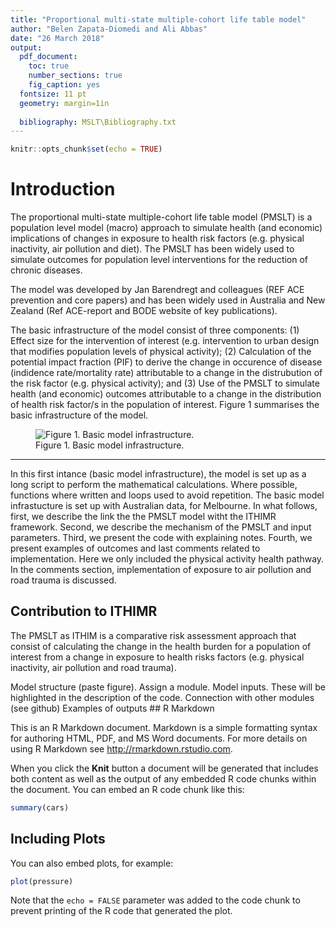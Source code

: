 ```yaml
---
title: "Proportional multi-state multiple-cohort life table model"
author: "Belen Zapata-Diomedi and Ali Abbas"
date: "26 March 2018"
output:
  pdf_document: 
    toc: true
    number_sections: true
    fig_caption: yes
  fontsize: 11 pt
  geometry: margin=1in
  
  bibliography: MSLT\Bibliography.txt
---
```


```r
knitr::opts_chunk$set(echo = TRUE)
```
# Introduction 

The proportional multi-state multiple-cohort life table model (PMSLT) is a population level model (macro) approach to simulate health (and economic) implications of changes in exposure to health risk factors (e.g. physical inactivity, air pollution and diet). The PMSLT has been widely used to simulate outcomes for population level interventions for the reduction of chronic diseases. 

The model was developed by Jan Barendregt and colleagues (REF ACE prevention and core papers) and has been widely used in Australia and New Zealand (Ref ACE-report and BODE website of key publications). 

The basic infrastructure of the model consist of three components: (1) Effect size for the intervention of interest (e.g. intervention to urban design that modifies population levels of physical activity); (2) Calculation of the potential impact fraction (PIF) to derive the change in occurence of disease (indidence rate/mortality rate) attributable to a change in the distrubution of the risk factor (e.g. physical activity); and (3) Use of the PMSLT to simulate health (and economic) outcomes attributable to a change in the distribution of health risk factor/s in the population of interest. Figure 1 summarises the basic infrastructure of the model. 

![Figure 1. Basic model infrastructure.](structure\Figure1.png)

-----
In this first intance (basic model infrastructure), the model is set up as a long script to perform the mathematical calculations. Where possible, functions where written and loops used to avoid repetition. The basic model infrastucture is set up with Australian data, for Melbourne. In what follows, first, we describe the link the the PMSLT model witht the ITHIMR framework. Second, we describe the mechanism of the PMSLT and input parameters. Third, we present the code with explaining notes. Fourth, we present examples of outcomes and last comments related to implementation. Here we only included the physical activity health pathway. In the comments section, implementation of exposure to air pollution and road trauma is discussed. 



## Contribution to ITHIMR

The PMSLT as ITHIM is a comparative risk assessment approach that consist of calculating the change in the health burden for a population of interest from a change in exposure to health risks factors (e.g. physical inactivity, air pollution and road trauma). 

Model structure (paste figure). Assign a module. 
Model inputs. These will be highlighted in the description of the code. 
Connection with other modules (see github)
Examples of outputs
## R Markdown

This is an R Markdown document. Markdown is a simple formatting syntax for authoring HTML, PDF, and MS Word documents. For more details on using R Markdown see <http://rmarkdown.rstudio.com>.

When you click the **Knit** button a document will be generated that includes both content as well as the output of any embedded R code chunks within the document. You can embed an R code chunk like this:

```r
summary(cars)
```

## Including Plots

You can also embed plots, for example:

```r
plot(pressure)
```

Note that the `echo = FALSE` parameter was added to the code chunk to prevent printing of the R code that generated the plot.
